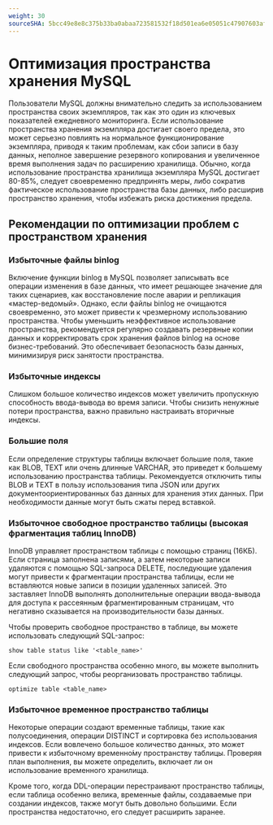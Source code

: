 ```yaml
---
weight: 30
sourceSHA: 5bcc49e8e8c375b33ba0abaa723581532f18d501ea6e05051c47907603af51f2
---
```


# Оптимизация пространства хранения MySQL

Пользователи MySQL должны внимательно следить за использованием пространства своих экземпляров, так как это один из ключевых показателей ежедневного мониторинга. Если использование пространства хранения экземпляра достигает своего предела, это может серьезно повлиять на нормальное функционирование экземпляра, приводя к таким проблемам, как сбои записи в базу данных, неполное завершение резервного копирования и увеличенное время выполнения задач по расширению хранилища. Обычно, когда использование пространства хранилища экземпляра MySQL достигает 80-85%, следует своевременно предпринять меры, либо сократив фактическое использование пространства базы данных, либо расширив пространство хранения, чтобы избежать риска достижения предела.

## Рекомендации по оптимизации проблем с пространством хранения

### Избыточные файлы binlog

Включение функции binlog в MySQL позволяет записывать все операции изменения в базе данных, что имеет решающее значение для таких сценариев, как восстановление после аварии и репликация «мастер-ведомый». Однако, если файлы binlog не очищаются своевременно, это может привести к чрезмерному использованию пространства. Чтобы уменьшить неэффективное использование пространства, рекомендуется регулярно создавать резервные копии данных и корректировать срок хранения файлов binlog на основе бизнес-требований. Это обеспечивает безопасность базы данных, минимизируя риск занятости пространства.

### Избыточные индексы

Слишком большое количество индексов может увеличить пропускную способность ввода-вывода во время записи. Чтобы снизить ненужные потери пространства, важно правильно настраивать вторичные индексы.

### Большие поля

Если определение структуры таблицы включает большие поля, такие как BLOB, TEXT или очень длинные VARCHAR, это приведет к большему использованию пространства таблицы. Рекомендуется отключить типы BLOB и TEXT в пользу использования типа JSON или других документоориентированных баз данных для хранения этих данных. При необходимости данные могут быть сжаты перед вставкой.

### Избыточное свободное пространство таблицы (высокая фрагментация таблиц InnoDB)

InnoDB управляет пространством таблицы с помощью страниц (16КБ). Если страница заполнена записями, а затем некоторые записи удаляются с помощью SQL-запроса DELETE, последующие удаления могут привести к фрагментации пространства таблицы, если не вставляются новые записи в позиции удаленных записей. Это заставляет InnoDB выполнять дополнительные операции ввода-вывода для доступа к рассеянным фрагментированным страницам, что негативно сказывается на производительности базы данных.

Чтобы проверить свободное пространство в таблице, вы можете использовать следующий SQL-запрос:

```
show table status like '<table_name>'
```

Если свободного пространства особенно много, вы можете выполнить следующий запрос, чтобы реорганизовать пространство таблицы.

```
optimize table <table_name>
```

### Избыточное временное пространство таблицы

Некоторые операции создают временные таблицы, такие как полусоединения, операции DISTINCT и сортировка без использования индексов. Если вовлечено большое количество данных, это может привести к избыточному временно́му пространству таблицы. Проверяя план выполнения, вы можете определить, включает ли он использование временного хранилища.

Кроме того, когда DDL-операции перестраивают пространство таблицы, если таблица особенно велика, временные файлы, создаваемые при создании индексов, также могут быть довольно большими. Если пространства недостаточно, его следует расширить заранее.
